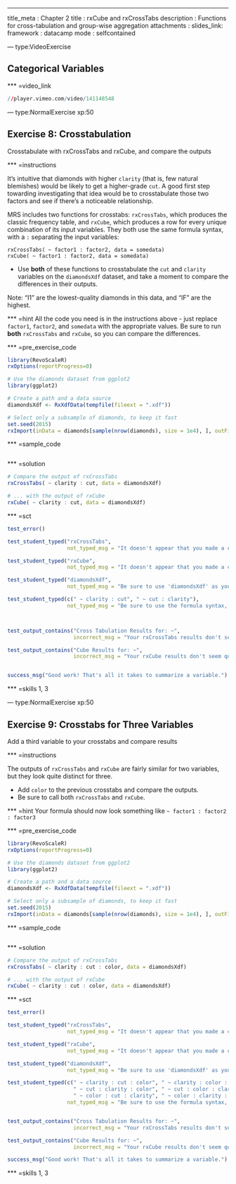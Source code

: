 ---
title_meta  : Chapter 2
title       : rxCube and rxCrossTabs
description : Functions for cross-tabulation and group-wise aggregation
attachments :
 slides_link: 
framework   : datacamp
mode        : selfcontained


--- type:VideoExercise

## Categorical Variables

*** =video_link

```r
//player.vimeo.com/video/141148548
```


--- type:NormalExercise xp:50

## Exercise 8: Crosstabulation
  
Crosstabulate with rxCrossTabs and rxCube, and compare the outputs

*** =instructions

It's intuitive that diamonds with higher `clarity` (that is, few natural blemishes)
would be likely to get a higher-grade `cut`. A good first step towarding 
investigating that idea would be to crosstabulate those two factors and see if
there's a noticeable relationship.

MRS includes two functions for crosstabs: `rxCrossTabs`, which produces the
classic frequency table, and `rxCube`, which produces a row for every unique
combination of its input variables. They both use the same formula syntax, with
a `:` separating the input variables:

    rxCrossTabs( ~ factor1 : factor2, data = somedata)
    rxCube( ~ factor1 : factor2, data = somedata)
    
 - Use **both** of these functions to crosstabulate the `cut` and `clarity` variables
on the `diamondsXdf` dataset, and take a moment to compare the differences in
their outputs.


Note: "I1" are the lowest-quality diamonds in this data, and "IF" are the highest.


*** =hint
All the code you need is in the instructions above - just replace `factor1`,
`factor2`, and `somedata` with the appropriate values. Be sure to run **both**
`rxCrossTabs` and `rxCube`, so you can compare the differences.

*** =pre_exercise_code
```r

library(RevoScaleR)
rxOptions(reportProgress=0)

# Use the diamonds dataset from ggplot2
library(ggplot2)

# Create a path and a data source
diamondsXdf <- RxXdfData(tempfile(fileext = ".xdf"))

# Select only a subsample of diamonds, to keep it fast
set.seed(2015)
rxImport(inData = diamonds[sample(nrow(diamonds), size = 1e4), ], outFile = diamondsXdf)


```


*** =sample_code

```r
```

*** =solution

```r

# Compare the output of rxCrossTabs
rxCrossTabs( ~ clarity : cut, data = diamondsXdf)

# ... with the output of rxCube
rxCube( ~ clarity : cut, data = diamondsXdf)

```


*** =sct

```r

test_error()

test_student_typed("rxCrossTabs",
                   not_typed_msg = "It doesn't appear that you made a call to rxCrossTabs - be sure to call both functions.")

test_student_typed("rxCube",
                   not_typed_msg = "It doesn't appear that you made a call to rxCube - be sure to call both functions.")

test_student_typed("diamondsXdf",
                   not_typed_msg = "Be sure to use 'diamondsXdf' as your dataset; it's already been created for you.")

test_student_typed(c(" ~ clarity : cut", " ~ cut : clarity"),
                   not_typed_msg = "Be sure to use the formula syntax, and put both clarity and cut on the right-hand side of the formula.")



test_output_contains("Cross Tabulation Results for: ~",
                     incorrect_msg = "Your rxCrossTabs results don't seem quite right - take a closer look.")

test_output_contains("Cube Results for: ~",
                     incorrect_msg = "Your rxCube results don't seem quite right - take a closer look.")


success_msg("Good work! That's all it takes to summarize a variable.")

```

*** =skills
1, 3

--- type:NormalExercise xp:50

## Exercise 9: Crosstabs for Three Variables
  
Add a third variable to your crosstabs and compare results


*** =instructions

The outputs of `rxCrossTabs` and `rxCube` are fairly similar for two variables,
but they look quite distinct for three. 

 - Add `color` to the previous crosstabs and compare the outputs.
 - Be sure to call both `rxCrossTabs` and `rxCube`.

*** =hint
Your formula should now look something like ` ~ factor1 : factor2 : factor3`

*** =pre_exercise_code
```r

library(RevoScaleR)
rxOptions(reportProgress=0)

# Use the diamonds dataset from ggplot2
library(ggplot2)

# Create a path and a data source
diamondsXdf <- RxXdfData(tempfile(fileext = ".xdf"))

# Select only a subsample of diamonds, to keep it fast
set.seed(2015)
rxImport(inData = diamonds[sample(nrow(diamonds), size = 1e4), ], outFile = diamondsXdf)


```


*** =sample_code

```r

```

*** =solution

```r

# Compare the output of rxCrossTabs
rxCrossTabs( ~ clarity : cut : color, data = diamondsXdf)

# ... with the output of rxCube
rxCube( ~ clarity : cut : color, data = diamondsXdf)

```


*** =sct

```r

test_error()

test_student_typed("rxCrossTabs",
                   not_typed_msg = "It doesn't appear that you made a call to rxCrossTabs - be sure to call both functions.")

test_student_typed("rxCube",
                   not_typed_msg = "It doesn't appear that you made a call to rxCube - be sure to call both functions.")

test_student_typed("diamondsXdf",
                   not_typed_msg = "Be sure to use 'diamondsXdf' as your dataset; it's already been created for you.")

test_student_typed(c(" ~ clarity : cut : color", " ~ clarity : color : cut",
                     " ~ cut : clarity : color", " ~ cut : color : clarity",
                     " ~ color : cut : clarity", " ~ color : clarity : clarity"),
                   not_typed_msg = "Be sure to use the formula syntax, and put both clarity and cut on the right-hand side of the formula.")


test_output_contains("Cross Tabulation Results for: ~",
                     incorrect_msg = "Your rxCrossTabs results don't seem quite right - take a closer look.")

test_output_contains("Cube Results for: ~",
                     incorrect_msg = "Your rxCube results don't seem quite right - take a closer look.")

success_msg("Good work! That's all it takes to summarize a variable.")

```

*** =skills
1, 3


